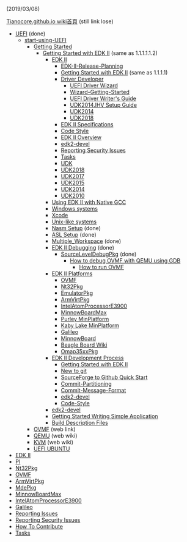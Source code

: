 (2019/03/08)

[[Tianocore.github.io wiki首頁]] (still link lose)
* [[UEFI]] (done)
** [[start-using-UEFI]]
*** [[Getting Started]]
**** [[Getting Started with EDK II]] (same as 1.1.1.1.1.2)
***** [[EDK II]]
****** [[EDK-II-Release-Planning]] 
****** [[Getting Started with EDK II]] (same as 1.1.1.1)
****** [[Driver Developer]]
******* [[UEFI Driver Wizard]]
******* [[Wizard-Getting-Started]]
******* [[UEFI Driver Writer's Guide]]
******* [[UDK2014.IHV Setup Guide]]
******* [[UDK2014]]
******* [[UDK2018]]
****** [[EDK II Specifications]]
****** [[Code Style]]
****** [[EDK II Overview]]
****** [[edk2-devel]]
****** [[Reporting Security Issues]]
****** [[Tasks]]
****** [[UDK]]
****** [[UDK2018]] 
****** [[UDK2017]] 
****** [[UDK2015]] 
****** [[UDK2014]]
****** [[UDK2010]]
***** [[Using EDK II with Native GCC]]
***** [[Windows systems]] 
***** [[Xcode]]
***** [[Unix-like systems]]
***** [[Nasm Setup]]  (done)
***** [[ASL Setup]] (done)
***** [[Multiple_Workspace]] (done)
***** [[EDK II Debugging]] (done)
****** [[SourceLevelDebugPkg]] (done)
******* [[How to debug OVMF with QEMU using GDB]]
******** [[How to run OVMF]]
***** [[EDK II Platforms]]
****** [[OVMF]]
****** [[Nt32Pkg]]
****** [[EmulatorPkg]]
****** [[ArmVirtPkg]]
****** [[IntelAtomProcessorE3900]]
****** [[MinnowBoardMax]]
****** [[Purley MinPlatform]]
****** [[Kaby Lake MinPlatform]]
****** [[Galileo]]
****** [[MinnowBoard]]
****** [[Beagle Board Wiki]]
****** [[Omap35xxPkg]]
***** [[EDK II Development Process]]
****** [[Getting Started with EDK II]] 
****** [[New to git]]
****** [[SourceForge to Github Quick Start]]
****** [[Commit-Partitioning]]
****** [[Commit-Message-Format]]
****** [[edk2-devel]]
****** [[Code-Style]]
***** [[edk2-devel]]
***** [[Getting Started Writing Simple Application]]
***** [[Build Description Files]]
*** [http://www.tianocore.org/ovmf/ OVMF] (web link)
*** [https://en.wikipedia.org/wiki/QEMU QEMU] (web wiki)
*** [https://en.wikipedia.org/wiki/kernel-based_Virtual_Machine KVM] (web wiki)
*** [[UEFI UBUNTU]]
* [[EDK II]] 
* [[PI]] 
* [[Nt32Pkg]] 
* [[OVMF]]
* [[ArmVirtPkg]]
* [[MdePkg]] 
* [[MinnowBoardMax]]
* [[IntelAtomProcessorE3900]] 
* [[Galileo]] 
* [[Reporting Issues]]
* [[Reporting Security Issues]]
* [[How To Contribute]] 
* [[Tasks]]
